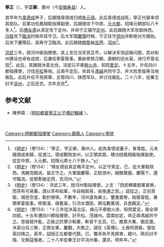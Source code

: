 '''寧正'''（{{bd|？||1396年}}），字'''正卿'''，壽州（今[[安徽|安徽]][[寿县|寿县]]）人。

其早年为[[韋德成|韋德成]]养子，后跟随韋德成归顺[[朱元璋|朱元璋]]。此后韋德成战死，寧正代替率领其部队。后累功任鳳翔衛指揮副使，后跟随攻下中原、[[元大都|元大都]]，招降元朝部队八千多人<ref>《[[明史|明史]]》（卷134）：“寧正，字正卿，壽州人。幼為韋德成養子，冒韋姓。元末隨德成來歸，從渡江。德成戰歿宣州，以正領其眾。積功授鳳翔衛指揮副使。從定中原，入元都，招降元將士八千餘人。”</ref>。后[[傅友德|傅友德]]从真定攻下定州，并命宁正镇守[[定州|定州]]。此后跟随大军攻取陕西。[[冯胜|冯胜]]攻下[[臨洮|臨洮]]时候命其守卫。后大军围[[慶陽|慶陽]]时候，宁正驻守[[邠州|邠州]]并断绝对方援助。后攻下慶陽后，其再守卫臨洮。此后跟随[[鄧愈|鄧愈]]破[[定西|定西]]、[[河州|河州]]<ref>《[[明史|明史]]》（卷134）：“傅友德自真定略平定州，以正守真定。已，從大軍取陝西。馮勝克臨洮，留正守之。大軍圍慶陽，正駐邠州，絕敵聲援。慶陽下，還守臨洮。從鄧愈破定西，克河州。”</ref>。

[[洪武|洪武]]三年，授河州衛指揮使。其上言应当军民互市，以解决军饷运输问题。其对和州建设也卓有成效，后兼任寧夏衛事。重新修筑汉朝、唐朝的旧水渠，进行开垦屯田<ref>《[[明史|明史]]》（卷134）：洪武三年，授河州衛指揮使。上言：「西民轉粟餉軍甚勞，而茶布可易粟。請以茶布給軍，令自相貿易，省挽運之苦。」詔從之。正初至衛，城邑空虛，勤於勞徠。不數年，河州遂為樂土。璽書嘉勞，始復甯姓。兼領寧夏衛事。修築漢、唐舊渠，引河水溉田，開屯數萬頃，兵食饒足。”</ref>。此后，其跟随沐英北伐，活捉元平章[[脫火赤|脫火赤]]、知院[[愛足|愛足]]。十五年，升任四川都指揮使，讨伐[[平松|平松]]等地。云南平定后，命其与[[馮誠|馮誠]]共同守卫，并大败思倫等当地叛乱。此后升任平羌將軍，总管四川、陕西军队，并讨伐叛乱。二十八年，從秦王討平[[洮州|洮州]]，之后还京。次年去世<ref>《[[明史|明史]]》（卷134）：“十三年從沐英北征，擒元平章脫火赤、知院愛足，取全寧四部。十五年遷四川都指揮使，討平松、茂諸州。雲南初定，命正與馮誠共守之。思倫發作亂，正破之於摩沙勒寨，斬首千五百。已，敵眾大集，圍定邊。沐英分兵三隊，正將左軍，鏖戰，大敗之。語在《英傳》。土酋阿資叛，復從英討降之。英卒，詔授正左都督代鎮。已，覆命為平羌將軍，總川、陝兵討平階、文叛寇張者。二十八年從秦王討平洮州番，還京。明年卒。”</ref>。
　　
==参考文献==
{{wikisource|明史/卷134}}
<div class="references-small">
<references></references>
</div>
*陳學霖：〈[http://ccsdb.ncl.edu.tw/ccs/image/01_015_001_01_08.pdf 明初都督寧正父子傳記輯補] {{Wayback|url=http://ccsdb.ncl.edu.tw/ccs/image/01_015_001_01_08.pdf |date=20210313101137 }}〉。
[[Category:明朝都指揮使|Category:明朝都指揮使]]
[[Category:壽縣人|Category:壽縣人]]
[[Category:寧姓|Category:寧姓]]　